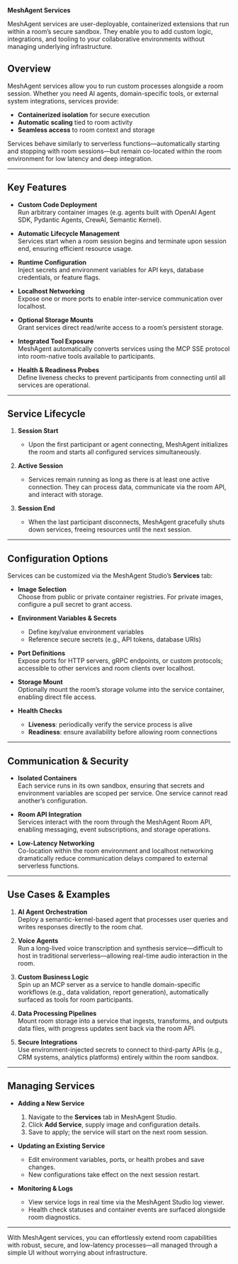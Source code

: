 **MeshAgent Services**

MeshAgent services are user-deployable, containerized extensions that run within a room’s secure sandbox. They enable you to add custom logic, integrations, and tooling to your collaborative environments without managing underlying infrastructure.


## Overview

MeshAgent services allow you to run custom processes alongside a room session. Whether you need AI agents, domain-specific tools, or external system integrations, services provide:

- **Containerized isolation** for secure execution  
- **Automatic scaling** tied to room activity  
- **Seamless access** to room context and storage  

Services behave similarly to serverless functions—automatically starting and stopping with room sessions—but remain co-located within the room environment for low latency and deep integration.

---

## Key Features

- **Custom Code Deployment**  
  Run arbitrary container images (e.g. agents built with OpenAI Agent SDK, Pydantic Agents, CrewAI, Semantic Kernel).
  
- **Automatic Lifecycle Management**  
  Services start when a room session begins and terminate upon session end, ensuring efficient resource usage.

- **Runtime Configuration**  
  Inject secrets and environment variables for API keys, database credentials, or feature flags.

- **Localhost Networking**  
  Expose one or more ports to enable inter-service communication over localhost.

- **Optional Storage Mounts**  
  Grant services direct read/write access to a room’s persistent storage.

- **Integrated Tool Exposure**  
  MeshAgent automatically converts services using the MCP SSE protocol into room-native tools available to participants.

- **Health & Readiness Probes**  
  Define liveness checks to prevent participants from connecting until all services are operational.

---

## Service Lifecycle

1. **Session Start**  
   - Upon the first participant or agent connecting, MeshAgent initializes the room and starts all configured services simultaneously.

2. **Active Session**  
   - Services remain running as long as there is at least one active connection. They can process data, communicate via the room API, and interact with storage.

3. **Session End**  
   - When the last participant disconnects, MeshAgent gracefully shuts down services, freeing resources until the next session.

---

## Configuration Options

Services can be customized via the MeshAgent Studio’s **Services** tab:

- **Image Selection**  
  Choose from public or private container registries. For private images, configure a pull secret to grant access.

- **Environment Variables & Secrets**  
  - Define key/value environment variables  
  - Reference secure secrets (e.g., API tokens, database URIs)

- **Port Definitions**  
  Expose ports for HTTP servers, gRPC endpoints, or custom protocols; accessible to other services and room clients over localhost.

- **Storage Mount**  
  Optionally mount the room’s storage volume into the service container, enabling direct file access.

- **Health Checks**  
  - **Liveness**: periodically verify the service process is alive  
  - **Readiness**: ensure availability before allowing room connections

---

## Communication & Security

- **Isolated Containers**  
  Each service runs in its own sandbox, ensuring that secrets and environment variables are scoped per service. One service cannot read another’s configuration.

- **Room API Integration**  
  Services interact with the room through the MeshAgent Room API, enabling messaging, event subscriptions, and storage operations.

- **Low-Latency Networking**  
  Co-location within the room environment and localhost networking dramatically reduce communication delays compared to external serverless functions.

---

## Use Cases & Examples

1. **AI Agent Orchestration**  
   Deploy a semantic-kernel-based agent that processes user queries and writes responses directly to the room chat.

2. **Voice Agents**  
   Run a long-lived voice transcription and synthesis service—difficult to host in traditional serverless—allowing real-time audio interaction in the room.

3. **Custom Business Logic**  
   Spin up an MCP server as a service to handle domain-specific workflows (e.g., data validation, report generation), automatically surfaced as tools for room participants.

4. **Data Processing Pipelines**  
   Mount room storage into a service that ingests, transforms, and outputs data files, with progress updates sent back via the room API.

5. **Secure Integrations**  
   Use environment-injected secrets to connect to third-party APIs (e.g., CRM systems, analytics platforms) entirely within the room sandbox.

---

## Managing Services

- **Adding a New Service**  
  1. Navigate to the **Services** tab in MeshAgent Studio.  
  2. Click **Add Service**, supply image and configuration details.  
  3. Save to apply; the service will start on the next room session.

- **Updating an Existing Service**  
  - Edit environment variables, ports, or health probes and save changes.  
  - New configurations take effect on the next session restart.

- **Monitoring & Logs**  
  - View service logs in real time via the MeshAgent Studio log viewer.  
  - Health check statuses and container events are surfaced alongside room diagnostics.

---

With MeshAgent services, you can effortlessly extend room capabilities with robust, secure, and low-latency processes—all managed through a simple UI without worrying about infrastructure.